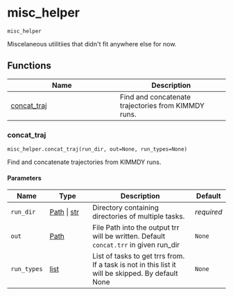 # misc_helper { #kimmdy.misc_helper }

`misc_helper`

Miscelaneous utilitiies that didn&#x27;t fit anywhere else for now.

## Functions

| Name | Description |
| --- | --- |
| [concat_traj](#kimmdy.misc_helper.concat_traj) | Find and concatenate trajectories from KIMMDY runs. |

### concat_traj { #kimmdy.misc_helper.concat_traj }

`misc_helper.concat_traj(run_dir, out=None, run_types=None)`

Find and concatenate trajectories from KIMMDY runs.

#### Parameters

| Name        | Type                                   | Description                                                                                       | Default    |
|-------------|----------------------------------------|---------------------------------------------------------------------------------------------------|------------|
| `run_dir`   | [Path](`pathlib.Path`) \| [str](`str`) | Directory containing directories of multiple tasks.                                               | _required_ |
| `out`       | [Path](`pathlib.Path`)                 | File Path into the output trr will be written. Default `concat.trr` in given run_dir              | `None`     |
| `run_types` | [list](`list`)                         | List of tasks to get trrs from. If a task is not in this list it will be skipped. By default None | `None`     |